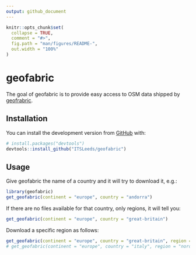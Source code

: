 ```yaml
---
output: github_document
---
```


<!-- README.md is generated from README.Rmd. Please edit that file -->

```r
knitr::opts_chunk$set(
  collapse = TRUE,
  comment = "#>",
  fig.path = "man/figures/README-",
  out.width = "100%"
)
```

# geofabric

<!-- badges: start -->
<!-- badges: end -->

The goal of geofabric is to provide easy access to OSM data shipped by [geofrabric](http://download.geofabrik.de).

## Installation

<!-- You can install the released version of geofabric from [CRAN](https://CRAN.R-project.org) with: -->

<!-- ``` r -->
<!-- install.packages("geofabric") -->
<!-- ``` -->
You can install the development version from [GitHub](https://github.com/) with:

``` r
# install.packages("devtools")
devtools::install_github("ITSLeeds/geofabric")
```
## Usage

Give geofabric the name of a country and it will try to download it, e.g.: 

```r
library(geofabric)
get_geofabric(continent = "europe", country = "andorra")
```

If there are no files available for that country, only regions, it will tell you:

```r
get_geofabric(continent = "europe", country = "great-britain")
```

Download a specific region as follows:

```r
get_geofabric(continent = "europe", country = "great-britain", region = "wales")
# get_geofabric(continent = "europe", country = "italy", region = "nord-este")
```

